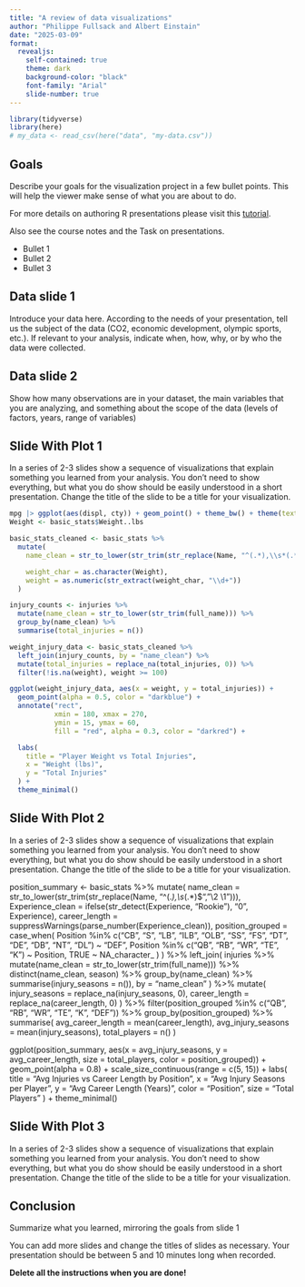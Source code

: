 ```yaml
---
title: "A review of data visualizations"
author: "Philippe Fullsack and Albert Einstain"
date: "2025-03-09"
format:
  revealjs:
    self-contained: true
    theme: dark  
    background-color: "black"  
    font-family: "Arial"  
    slide-number: true  
---
```


<!--

evaluation

Project goals     2
Data description  2
Visualizations    3
Summary           2
Quality of visual aids (slides) 1

-->

```r
library(tidyverse)
library(here)
# my_data <- read_csv(here("data", "my-data.csv"))
```

## Goals

Describe your goals for the visualization project in a few bullet points. This will help the viewer make sense of what you are about to do.

For more details on authoring R presentations please visit this [tutorial](https://quarto.org/docs/presentations/revealjs/).

Also see the course notes and the Task on presentations.

- Bullet 1
- Bullet 2
- Bullet 3

## Data slide 1

Introduce your data here. According to the needs of your presentation, tell us the subject of the data (CO2, economic development, olympic sports, etc.). If relevant to your analysis, indicate when, how, why, or by who the data were collected.

## Data slide 2

Show how many observations are in your dataset, the main variables that you are analyzing, and something about the scope of the data (levels of factors, years, range of variables)


## Slide With Plot 1

In a series of 2-3 slides show a sequence of visualizations that explain something you learned from your analysis. You don't need to show everything, but what you do show should be easily understood in a short presentation. Change the title of the slide to be a title for your visualization.

```r
mpg |> ggplot(aes(displ, cty)) + geom_point() + theme_bw() + theme(text=element_text(size=24))
Weight <- basic_stats$Weight..lbs

basic_stats_cleaned <- basic_stats %>%
  mutate(
    name_clean = str_to_lower(str_trim(str_replace(Name, "^(.*),\\s*(.*)$", "\\2 \\1"))),

    weight_char = as.character(Weight),  
    weight = as.numeric(str_extract(weight_char, "\\d+"))
  )

injury_counts <- injuries %>%
  mutate(name_clean = str_to_lower(str_trim(full_name))) %>%
  group_by(name_clean) %>%
  summarise(total_injuries = n())

weight_injury_data <- basic_stats_cleaned %>%
  left_join(injury_counts, by = "name_clean") %>%
  mutate(total_injuries = replace_na(total_injuries, 0)) %>%
  filter(!is.na(weight), weight >= 100)

ggplot(weight_injury_data, aes(x = weight, y = total_injuries)) +
  geom_point(alpha = 0.5, color = "darkblue") +
  annotate("rect",
           xmin = 180, xmax = 270,
           ymin = 15, ymax = 60,
           fill = "red", alpha = 0.3, color = "darkred") +

  labs(
    title = "Player Weight vs Total Injuries",
    x = "Weight (lbs)",
    y = "Total Injuries"
  ) +
  theme_minimal()
```

## Slide With Plot 2

In a series of 2-3 slides show a sequence of visualizations that explain something you learned from your analysis. You don't need to show everything, but what you do show should be easily understood in a short presentation. Change the title of the slide to be a title for your visualization.

position_summary <- basic_stats %>%
  mutate(
name_clean = str_to_lower(str_trim(str_replace(Name, "^(.*),\\s*(.*)$", "\\2 \\1"))),
    Experience_clean = ifelse(str_detect(Experience, "Rookie"), "0", Experience),
    career_length = suppressWarnings(parse_number(Experience_clean)),
    position_grouped = case_when(
      Position %in% c("CB", "S", "LB", "ILB", "OLB", "SS", "FS", "DT", "DE", "DB", "NT", "DL") ~ "DEF",
      Position %in% c("QB", "RB", "WR", "TE", "K") ~ Position,
      TRUE ~ NA_character_
    )
  ) %>%
  left_join(
    injuries %>%
      mutate(name_clean = str_to_lower(str_trim(full_name))) %>%
      distinct(name_clean, season) %>%
      group_by(name_clean) %>%
      summarise(injury_seasons = n()),
    by = "name_clean"
  ) %>%
  mutate(
    injury_seasons = replace_na(injury_seasons, 0),
    career_length = replace_na(career_length, 0)
  ) %>%
  filter(position_grouped %in% c("QB", "RB", "WR", "TE", "K", "DEF")) %>%
  group_by(position_grouped) %>%
  summarise(
    avg_career_length = mean(career_length),
    avg_injury_seasons = mean(injury_seasons),
    total_players = n()
  )

ggplot(position_summary, aes(x = avg_injury_seasons, y = avg_career_length, size = total_players, color = position_grouped)) +
  geom_point(alpha = 0.8) +
  scale_size_continuous(range = c(5, 15)) +
  labs(
    title = "Avg Injuries vs Career Length by Position",
    x = "Avg Injury Seasons per Player",
    y = "Avg Career Length (Years)",
    color = "Position",
    size = "Total Players"
  ) +
  theme_minimal()

## Slide With Plot 3

In a series of 2-3 slides show a sequence of visualizations that explain something you learned from your analysis. You don't need to show everything, but what you do show should be easily understood in a short presentation. Change the title of the slide to be a title for your visualization.


## Conclusion

Summarize what you learned, mirroring the goals from slide 1

You can add more slides and change the titles of slides as necessary. Your presentation should be between 5 and 10 minutes long when recorded.

**Delete all the instructions when you are done!**
